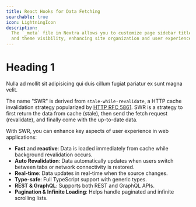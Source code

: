 ```yaml
---
title: React Hooks for Data Fetching
searchable: true
icon: LightningIcon
description:
  The `_meta` file in Nextra allows you to customize page sidebar titles, order,
  and theme visibility, enhancing site organization and user experience.
---
```



# Heading 1

Nulla ad mollit sit adipisicing qui duis cillum fugiat pariatur ex sunt magna velit.

The name "SWR" is derived from `stale-while-revalidate`, a HTTP cache
invalidation strategy popularized by
[HTTP RFC 5861](https://tools.ietf.org/html/rfc5861). SWR is a strategy to first
return the data from cache (stale), then send the fetch request (revalidate),
and finally come with the up-to-date data.

<Callout emoji="🏆">
With SWR, you can enhance key aspects of user experience in web applications:

- **Fast** and **reactive**: Data is loaded immediately from cache while background revalidation occurs.
- **Auto Revalidation**: Data automatically updates when users switch between tabs or network connectivity is restored.
- **Real-time**: Data updates in real-time when the source changes.
- **Type-safe**: Full TypeScript support with generic types.
- **REST & GraphQL**: Supports both REST and GraphQL APIs.
- **Pagination & Infinite Loading**: Helps handle paginated and infinite scrolling lists.

</Callout>
